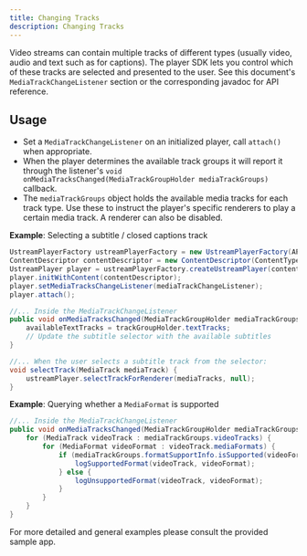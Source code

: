 ```yaml
---
title: Changing Tracks
description: Changing Tracks
---
```


Video streams can contain multiple tracks of different types (usually video, audio and text such as for captions). The player SDK lets you control which of these
tracks are selected and presented to the user. See this document's `MediaTrackChangeListener` section or the corresponding javadoc for
API reference.

## Usage

- Set a `MediaTrackChangeListener` on an initialized player, call `attach()` when appropriate.
- When the player determines the available track groups
it will report it through the listener's `void onMediaTracksChanged(MediaTrackGroupHolder mediaTrackGroups)` callback.
- The `mediaTrackGroups` object holds the available media tracks for each track type. Use these to instruct the player's specific renderers to
play a certain media track. A renderer can also be disabled.

**Example**: Selecting a subtitle / closed captions track

```java
UstreamPlayerFactory ustreamPlayerFactory = new UstreamPlayerFactory(API_KEY, activity);
ContentDescriptor contentDescriptor = new ContentDescriptor(ContentType.RECORDED, 123456L);
UstreamPlayer player = ustreamPlayerFactory.createUstreamPlayer(contentDescriptor.toString());
player.initWithContent(contentDescriptor);
player.setMediaTracksChangeListener(mediaTrackChangeListener);
player.attach();

//... Inside the MediaTrackChangeListener
public void onMediaTracksChanged(MediaTrackGroupHolder mediaTrackGroups) {
    availableTextTracks = trackGroupHolder.textTracks;
    // Update the subtitle selector with the available subtitles
}

//... When the user selects a subtitle track from the selector:
void selectTrack(MediaTrack mediaTrack) {
    ustreamPlayer.selectTrackForRenderer(mediaTracks, null);
}
```

**Example**: Querying whether a `MediaFormat` is supported

```java
//... Inside the MediaTrackChangeListener
public void onMediaTracksChanged(MediaTrackGroupHolder mediaTrackGroups) {
    for (MediaTrack videoTrack : mediaTrackGroups.videoTracks) {
        for (MediaFormat videoFormat : videoTrack.mediaFormats) {
            if (mediaTrackGroups.formatSupportInfo.isSupported(videoFormat)) {
                logSupportedFormat(videoTrack, videoFormat);
            } else {
                logUnsupportedFormat(videoTrack, videoFormat);
            }
        }
    }
}
```

For more detailed and general examples please consult the provided sample app.
